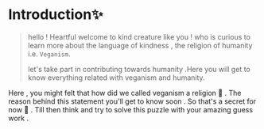 


# Introduction✨
 
> hello ! Heartful welcome to kind creature like you ! who is curious to learn more about the language of kindness , the religion of humanity i.e. `Veganism`.
> 
>
>let's take part in contributing towards humanity .Here you will get to know everything related with veganism and humanity. 
 
 Here   ,   you   might   felt   that   how   did   we   called   veganism   a   religion  🤔  .  The   reason   behind   this   statement   you'll   get   to   know   soon   .   So   that's   a   secret   for   now   👀 .  Till   then   think   and   try   to   solve   this   puzzle   with   your   amazing   guess   work .

 ```Have   a   great   journey   ahead   in   this   journey   towards   this   interesting    and   full   of   experiments   way   of    living   i.e.   **veganism**  . 

  


 









